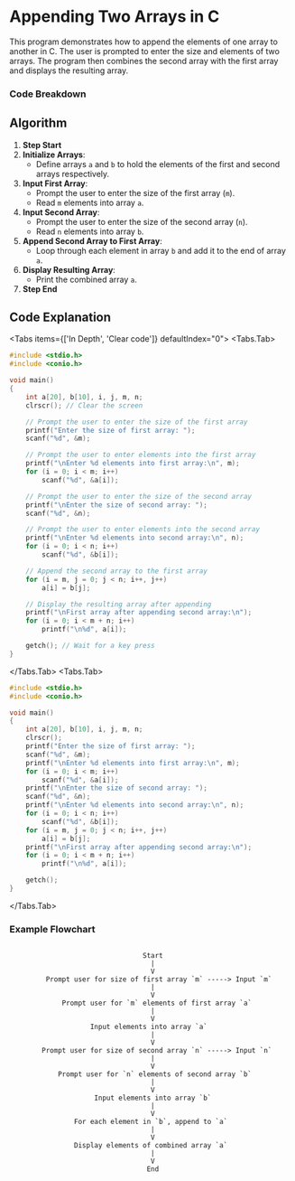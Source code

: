 
# Appending Two Arrays in C

This program demonstrates how to append the elements of one array to another in C. The user is prompted to enter the size and elements of two arrays. The program then combines the second array with the first array and displays the resulting array.


### Code Breakdown

## Algorithm

1. **Step Start**
2. **Initialize Arrays**:
   - Define arrays `a` and `b` to hold the elements of the first and second arrays respectively.
3. **Input First Array**:
   - Prompt the user to enter the size of the first array (`m`).
   - Read `m` elements into array `a`.
4. **Input Second Array**:
   - Prompt the user to enter the size of the second array (`n`).
   - Read `n` elements into array `b`.
5. **Append Second Array to First Array**:
   - Loop through each element in array `b` and add it to the end of array `a`.
6. **Display Resulting Array**:
   - Print the combined array `a`.
7. **Step End**


## Code Explanation

<Tabs items={['In Depth', 'Clear code']} defaultIndex="0">
  <Tabs.Tab>
```c filename="Detailed" copy showLineNumbers
#include <stdio.h>
#include <conio.h>

void main()
{
    int a[20], b[10], i, j, m, n;
    clrscr(); // Clear the screen

    // Prompt the user to enter the size of the first array
    printf("Enter the size of first array: ");
    scanf("%d", &m);

    // Prompt the user to enter elements into the first array
    printf("\nEnter %d elements into first array:\n", m);
    for (i = 0; i < m; i++)
        scanf("%d", &a[i]);

    // Prompt the user to enter the size of the second array
    printf("\nEnter the size of second array: ");
    scanf("%d", &n);

    // Prompt the user to enter elements into the second array
    printf("\nEnter %d elements into second array:\n", n);
    for (i = 0; i < n; i++)
        scanf("%d", &b[i]);

    // Append the second array to the first array
    for (i = m, j = 0; j < n; i++, j++)
        a[i] = b[j];

    // Display the resulting array after appending
    printf("\nFirst array after appending second array:\n");
    for (i = 0; i < m + n; i++)
        printf("\n%d", a[i]);

    getch(); // Wait for a key press
}

```
</Tabs.Tab>
<Tabs.Tab>
``` c filename="plain" copy showLineNumbers
#include <stdio.h>
#include <conio.h>

void main()
{
    int a[20], b[10], i, j, m, n;
    clrscr();
    printf("Enter the size of first array: ");
    scanf("%d", &m);
    printf("\nEnter %d elements into first array:\n", m);
    for (i = 0; i < m; i++)
        scanf("%d", &a[i]);
    printf("\nEnter the size of second array: ");
    scanf("%d", &n);
    printf("\nEnter %d elements into second array:\n", n);
    for (i = 0; i < n; i++)
        scanf("%d", &b[i]);
    for (i = m, j = 0; j < n; i++, j++)
        a[i] = b[j];
    printf("\nFirst array after appending second array:\n");
    for (i = 0; i < m + n; i++)
        printf("\n%d", a[i]);

    getch();
}

```
</Tabs.Tab>
</Tabs>

### Example Flowchart

```plaintext

                                 Start
                                   |
                                   V
         Prompt user for size of first array `m` -----> Input `m`
                                   |
                                   V
             Prompt user for `m` elements of first array `a`
                                   |
                                   V
                    Input elements into array `a`
                                   |
                                   V
        Prompt user for size of second array `n` -----> Input `n`
                                   |
                                   V
            Prompt user for `n` elements of second array `b`
                                   |
                                   V
                     Input elements into array `b`
                                   |
                                   V
                For each element in `b`, append to `a`
                                   |
                                   V
                Display elements of combined array `a`
                                   |
                                   V
                                  End

```